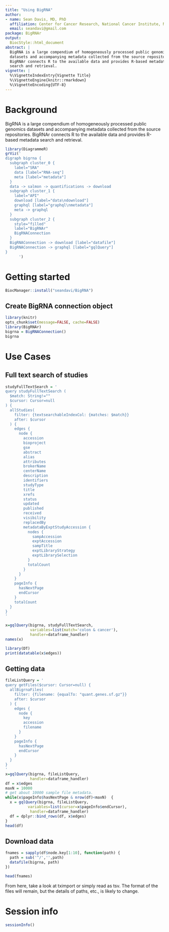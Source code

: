 ```yaml
---
title: "Using BigRNA"
author:
- name: Sean Davis, MD, PhD
  affiliation: Center for Cancer Research, National Cancer Institute, National Institutes of Health, Bethesda, MD
  email: seandavi@gmail.com
package: BigRNAr
output:
  BiocStyle::html_document
abstract: |
  BigRNA is a large compendium of homogeneously processed public genomics 
  datasets and accompanying metadata collected from the source repositories.
  BigRNAr connects R to the available data and provides R-based metadata 
  search and retrieval.
vignette: |
  %\VignetteIndexEntry{Vignette Title}
  %\VignetteEngine{knitr::rmarkdown}
  %\VignetteEncoding{UTF-8}
---
```


# Background

BigRNA is a large compendium of homogeneously processed public genomics 
datasets and accompanying metadata collected from the source repositories.
BigRNAr connects R to the available data and provides R-based metadata 
search and retrieval.

```r
library(DiagrammeR)
grViz('
digraph bigrna {
  subgraph cluster_0 {
    label="SRA"
    data [label="RNA-seq"]
    meta [label="metadata"]
  }
  data -> salmon -> quantifications -> download
  subgraph cluster_1 {
    label="API"
    download [label="data\ndownload"]
    graphql [label="graphql\nmetadata"]
    meta -> graphql
  }
  subgraph cluster_2 {
    style="filled"
    label="BigRNAr"
    BigRNAConnection
  }
  BigRNAConnection -> download [label="datafile"]
  BigRNAConnection -> graphql [label="gqlQuery"]
}
      ')
```



# Getting started

```r
BiocManager::install("seandavi/BigRNA")
```




## Create BigRNA connection object

```r
library(knitr)
opts_chunk$set(message=FALSE, cache=FALSE)
library(BigRNAr)
bigrna = BigRNAConnection()
bigrna
```

# Use Cases

## Full text search of studies

```r
studyFullTextSearch = '
query studyFullTextSearch (
  $match: String!=""
  $cursor: Cursor=null
) {
  allStudies(
    filter: {textsearchableIndexCol: {matches: $match}}
    after: $cursor
  ) {
    edges {
      node {
        accession
        bioproject
        gse
        abstract
        alias
        attributes
        brokerName
        centerName
        description
        identifiers
        studyType
        title
        xrefs
        status
        updated
        published
        received
        visibility
        replacedBy
        metadataByExptStudyAccession {
          nodes {
            sampAccession
            exptAccession
            sampTitle
            exptLibraryStrategy
            exptLibrarySelection
          }
          totalCount
        }
      }
    }
    pageInfo {
      hasNextPage
      endCursor
    }
    totalCount
  }
}
'

x=gqlQuery(bigrna, studyFullTextSearch, 
           variables=list(match='colon & cancer'), 
           handler=dataframe_handler)
names(x)
```

```r
library(DT)
print(datatable(x$edges))
```


## Getting data

```r
fileListQuery = '
query getFiles($cursor: Cursor=null) {
  allBigrnaFiles(
    filter: {filename: {equalTo: "quant.genes.sf.gz"}}
    after: $cursor
  ) {
    edges {
      node {
        key
        accession
        filename
      }
    }
    pageInfo {
      hasNextPage
      endCursor
    }
  }
}
'
x=gqlQuery(bigrna, fileListQuery, 
           handler=dataframe_handler)
df = x$edges
maxN = 10000
# get about 10000 sample file metadata.
while(x$pageInfo$hasNextPage & nrow(df)<maxN)  {
  x = gqlQuery(bigrna, fileListQuery, 
          variables=list(cursor=x$pageInfo$endCursor), 
           handler=dataframe_handler)
  df = dplyr::bind_rows(df, x$edges)
}
head(df)
```


## Download data



```r
fnames = sapply(df$node.key[1:10], function(path) {
  path = sub('^/','',path)
  datafile(bigrna, path)
})
```

```r
head(fnames)
```

From here, take a look at tximport or simply read as tsv. The format of the files will remain, but the details of paths, etc., is likely to change.


# Session info {.unnumbered}

```r
sessionInfo()
```
